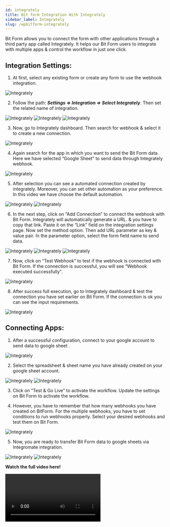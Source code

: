 ```yaml
---
id: integrately
title: Bit form Integration With Integrately 
sidebar_label: Integrately
slug: /wpbitform-integrately
---
```


Bit Form allows you to connect the form with other applications through a third party app called Integrately. It helps our Bit Form users to integrate with multiple apps & control the workflow in just one click.

## Integration Settings:  
1. At first, select any existing form or create any form to use the webhook integration.

 <Image src="Integrately/1_Select Form-Bit Form" alt="Integrately" w="1020" h="400" />

2. Follow the path: ***Settings => Integration => Select Integrately***. Then set the related name of integration.

 <Image src="Integrately/2_Settings to integration-Bit Form" alt="Integrately" w="1020" h="400" />

 <Image src="Integrately/3_Select Integrately-Bit Form" alt="Integrately" w="1020" h="400" />

 <Image src="Integrately/4_Integration name-Bit Form" alt="Integrately" w="1020" h="400" />

3. Now, go to Integrately dashboard. Then search for webhook & select it to create a new connection.

 <Image src="Integrately/5_Search & Select webhook-Bit Form" alt="Integrately" w="1020" h="400" />

4. Again search for the app in which you want to send the Bit Form data. Here we have selected “Google Sheet” to send data through Integrately webhook.

 <Image src="Integrately/6_Select App-Bit Form" alt="Integrately" w="1020" h="400" />

5. After selection you can see a automated connection created by integrately. Moreover, you can set other automation as your preference. In this video we have choose the default automation.

 <Image src="Integrately/7_Default Automation-Bit Form" alt="Integrately" w="1020" h="400" />

 <Image src="Integrately/8" alt="Integrately" w="1020" h="400" />

6. In the next step, click on “Add Connection” to connect the webhook with Bit Form.  Integrately will automatically generate a URL. & you have to copy that link. Paste it on the “Link” field on the integration settings page. Now set the method option. Then add URL parameter as key & value pair. In the parameter option, select the form field name to send data.

 <Image src="Integrately/9_Add Connection-Bit Form" alt="Integrately" w="1020" h="400" />

 <Image src="Integrately/10_Copy URL-Bit Form" alt="Integrately" w="1020" h="400" />

 <Image src="Integrately/11_Paste URL & Set Parameters-Bit Form" alt="Integrately" w="1020" h="400" />

7. Now, click on “Test Webhook” to test if the webhook is connected with Bit Form. If the connection is successful, you will see “Webhook executed successfully“.

 <Image src="Integrately/12_Test Webhook from Bit Form-Bit Form" alt="Integrately" w="1020" h="400" />

8. After success full execution, go to Integrately dashboard & test the connection you have set earlier on Bit Form. If the connection is ok you can see the input requirements.

 <Image src="Integrately/13_Test Connection on Integrately-Bit Form" alt="Integrately" w="1020" h="400" />

## Connecting Apps: 
1. After a successful configuration, connect to your google account to send data to google sheet .

 <Image src="Integrately/15_Connect the google sheet-Bit Form" alt="Integrately" w="1020" h="400" />

2. Select the spreadsheet & sheet name you have already created on your google sheet account.

 <Image src="Integrately/16_Connect the Spreadsheet-Bit Form" alt="Integrately" w="1020" h="400" />
  
 <Image src="Integrately/17_Set the Fields of sheet-Bit Form" alt="Integrately" w="1020" h="400" />
  
3. Click on “Test & Go Live” to activate the workflow. Update the settings on Bit Form to activate the workflow.

4. However, you have to remember that how many webhooks you have created on BitForm. For the multiple webhooks, you have to set conditions to run webhooks properly. Select your desired webhooks and test them on Bit Form.

 <Image src="Integrately/20_Set Conditional logic-Bit Form" alt="Integrately" w="1020" h="400" />

5. Now, you are ready to transfer Bit Form data to google sheets via Integromate integration.

 <Image src="Integrately/21_Input on page-Bit Form" alt="Integrately" w="1020" h="400" />

 <Image src="Integrately/22_Output on sheet-Bit Form" alt="Integrately" w="1020" h="400" />

**Watch the full video here!**

<Video youtube src="2tj8MrDzfAA" /> 












